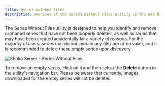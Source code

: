 ```yaml
---
title: Series Without Files
description: Overview of the Series Without Files utility in the Web UI.
---
```


The Series Without Files utility is designed to help you identify and remove orphaned series that have not been
properly deleted, as well as series that may have been created accidentally for a variety of reasons. For the majority
of users, series that do not contain any files are of no value, and it is recommended to delete these empty series
upon discovery.

![Shoko Server - Series Without Files](/src/assets/img/shoko-server/shoko-server-series-without-files.jpg)

To remove an empty series, click on it and then select the **Delete** button in the utility's navigation bar. Please be
aware that currently, images downloaded for the empty series will not be deleted.

